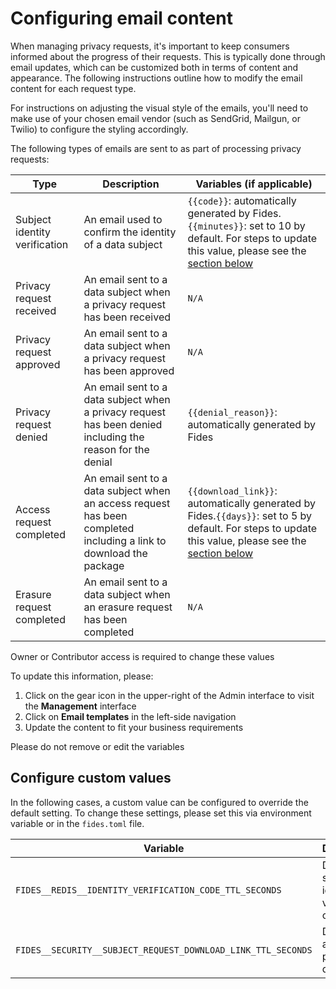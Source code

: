 

# Configuring email content

When managing privacy requests, it's important to keep consumers informed about the progress of their requests. This is typically done through email updates, which can be customized both in terms of content and appearance. The following instructions outline how to modify the email content for each request type.

For instructions on adjusting the visual style of the emails, you'll need to make use of your chosen email vendor (such as SendGrid, Mailgun, or Twilio) to configure the styling accordingly.

The following types of emails are sent to as part of processing privacy requests:

| Type                        | Description                     | Variables (if applicable)                            | 
| -------------------------------- | -----------------------------| ------------------------------------	|
| Subject identity verification | An email used to confirm the identity of a data subject | `{{code}}`: automatically generated by Fides. `{{minutes}}`: set to 10 by default. For steps to update this value, please see the [section below](#configure-custom-values) | 
| Privacy request received | An email sent to a data subject when a privacy request has been received  | `N/A` | 
| Privacy request approved | An email sent to a data subject when a privacy request has been approved  | `N/A` | 
| Privacy request denied | An email sent to a data subject when a privacy request has been denied including the reason for the denial  | `{{denial_reason}}`: automatically generated by Fides | 
| Access request completed | An email sent to a data subject when an access request has been completed including a link to download the package  | `{{download_link}}`: automatically generated by Fides.`{{days}}`: set to 5 by default. For steps to update this value, please see the [section below](#configure-custom-values) |  
| Erasure request completed | An email sent to a data subject when an erasure request has been completed  | `N/A` | 

<Callout emoji="" type="info">Owner or Contributor access is required to change these values </Callout>

To update this information, please: 
1. Click on the gear icon in the upper-right of the Admin interface to visit the **Management** interface
2. Click on **Email templates** in the left-side navigation
3. Update the content to fit your business requirements

<Callout emoji="" type="warning">Please do not remove or edit the variables </Callout>

<Screenshot img="/docs/assets/img/privacy-requests/configure-email.gif" description="Configure email content" mw="500"/>



## Configure custom values 
In the following cases, a custom value can be configured to override the default setting. To change these settings, please set this via environment variable or in the `fides.toml` file. 

| Variable                        | Description                     | Default | 
| -------------------------------- | -----------------------------| -----------------------------|
| `FIDES__REDIS__IDENTITY_VERIFICATION_CODE_TTL_SECONDS` | Duration of subject identity verification code | 600 seconds (10 minutes)| 
| `FIDES__SECURITY__SUBJECT_REQUEST_DOWNLOAD_LINK_TTL_SECONDS` | Duration of access package download | 432,000 seconds (5 days)| 